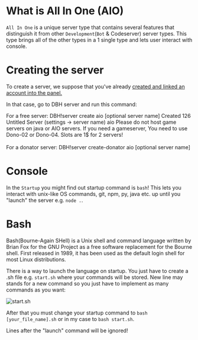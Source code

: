 
# What is All In One (AIO)

`All In One` is a unique server type that contains several features that distinguish it from other `Development`(`Bot` & Codeserver) server types. This type brings all of the other types in a 1 single type and lets user interact with console.

# Creating the server

To create a server, we suppose that you've already [created and linked an account into the panel.](https://docs.danbot.dev/getting-started)

In that case, go to DBH server and run this command:

For a free server: 
<DiscordMessages>
  <DiscordMessage
							author="Jonfirexbox"
							avatar="https://avatars.githubusercontent.com/u/66625200?v=4"
							roleColor='#00cfff'
              roleName='Client'
	>DBH!server create aio [optional server name]</DiscordMessage>
  <DiscordEmbed slot="embeds" color="#00FF00">
		<DiscordEmbedFields slot="fields">
			<DiscordEmbedField fieldTitle="__**Status**__"> Created </DiscordEmbedField>
      <DiscordEmbedField fieldTitle="__**Created for user ID**__"> 126 </DiscordEmbedField>
      <DiscordEmbedField fieldTitle="__**Server name**__"> Untitled Server (settings -> server name) </DiscordEmbedField>
      <DiscordEmbedField fieldTitle="__**Type**__">	aio	</DiscordEmbedField>
      <DiscordEmbedField fieldTitle="__**WARNING**__"> Please do not host game servers on java or AIO servers. If you need a gameserver, You need to use Dono-02 or Dono-04. Slots are 1$ for 2 servers! </DiscordEmbedField>
		</DiscordEmbedFields>
	</DiscordEmbed>
</DiscordMessages>
<br></br>
For a donator server: 
<DiscordMessages>
  <DiscordMessage
							author="Jonfirexbox"
							avatar="https://avatars.githubusercontent.com/u/66625200?v=4"
              roleName='Donator'
							roleColor='#ff00a0'
							roleIcon='https://images-ext-1.discordapp.net/external/jcxosamsnMQwF-XU7dDsYt5Mz_ti0BRJc5pzpGSDPQ0/https/cdn.discordapp.com/role-icons/898041754564046869/576cbb697c65c8fffe1df17961401d8b.png?format=webp&quality=lossless'
	>DBH!server create-donator aio [optional server name]</DiscordMessage>
</DiscordMessages>

# Console

In the `Startup` you might find out startup command is `bash`! This lets you interact with unix-like OS commands, git, npm, py, java etc. up until you "launch" the server e.g. `node .`.

# Bash

Bash(Bourne-Again SHell) is a Unix shell and command language written by Brian Fox for the GNU Project as a free software replacement for the Bourne shell. First released in 1989, it has been used as the default login shell for most Linux distributions.

<Redirect
  href="https://en.wikipedia.org/wiki/Bash_(Unix_shell)"
  label="Source: Wikipedia"
/>

There is a way to launch the language on startup. You just have to create a .sh file e.g. `start.sh` where your commands will be stored. New line may stands for a new command so you just have to implement as many commands as you want:

![start.sh](/content/aio/start.sh.png)

After that you must change your startup command to `bash [your_file_name].sh` or in my case to `bash start.sh`.

<Tip>Lines after the "launch" command will be ignored!</Tip>

<Redirect
  href="https://www.youtube.com/watch?v=I4EWvMFj37g"
  label="Youtube: Bash in 100 Seconds"
/>
